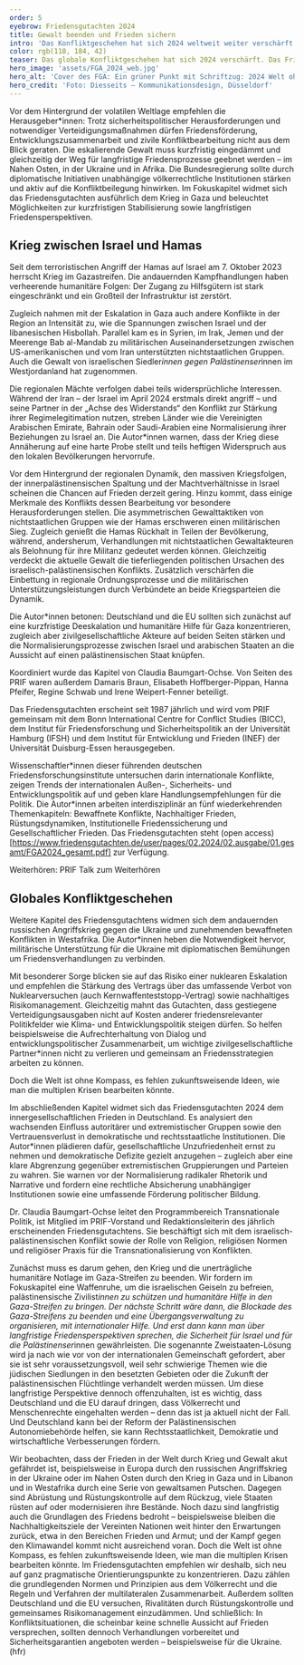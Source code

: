 ```yaml
---
order: 5
eyebrow: Friedensgutachten 2024
title: Gewalt beenden und Frieden sichern
intro: 'Das Konfliktgeschehen hat sich 2024 weltweit weiter verschärft: Der Krieg zwischen Israel und der Hamas im Gazastreifen droht zu einem regionalen Flächenbrand zu eskalieren, der russische Angriffskrieg auf die Ukraine dauert unvermindert an und bewaffnete Konflikte und Militärputsche destabilisieren Teile Westafrikas. Auch die Gefahr nuklearer Eskalation steigt weiter, während internationale Regeln und Institutionen der Friedenssicherung an Bindungskraft verlieren. Das Friedensgutachten 2024 nimmt zu diesen Entwicklungen Stellung und zeigt Lösungsansätze auf.'
color: rgb(118, 184, 42)
teaser: Das globale Konfliktgeschehen hat sich 2024 verschärft. Das Friedensgutachten nimmt Stellung und zeigt Lösungsansätze auf.
hero_image: 'assets/FGA_2024_web.jpg'
hero_alt: 'Cover des FGA: Ein grüner Punkt mit Schriftzug: 2024 Welt ohne Kompass / friedensgutachten.'
hero_credit: 'Foto: Diesseits – Kommunikationsdesign, Düsseldorf'
---
```


<Leadin>Vor dem Hintergrund der volatilen Weltlage</Leadin> empfehlen die Herausgeber\*innen: Trotz sicherheitspolitischer Herausforderungen und notwendiger Verteidigungsmaßnahmen dürfen Friedensförderung, Entwicklungszusammenarbeit und zivile Konfliktbearbeitung nicht aus dem Blick geraten. Die eskalierende Gewalt muss kurzfristig eingedämmt und gleichzeitig der Weg für langfristige Friedensprozesse geebnet werden – im Nahen Osten, in der Ukraine und in Afrika. Die Bundesregierung sollte durch diplomatische Initiativen unabhängige völkerrechtliche Institutionen stärken und aktiv auf die Konfliktbeilegung hinwirken. Im Fokuskapitel widmet sich das Friedensgutachten ausführlich dem Krieg in Gaza und beleuchtet Möglichkeiten zur kurzfristigen Stabilisierung sowie langfristigen Friedensperspektiven.

## Krieg zwischen Israel und Hamas

Seit dem terroristischen Angriff der Hamas auf Israel am 7. Oktober 2023 herrscht Krieg im Gazastreifen. Die andauernden Kampfhandlungen haben verheerende humanitäre Folgen: Der Zugang zu Hilfsgütern ist stark eingeschränkt und ein Großteil der Infrastruktur ist zerstört.

Zugleich nahmen mit der Eskalation in Gaza auch andere Konflikte in der Region an Intensität zu, wie die Spannungen zwischen Israel und der libanesischen Hisbollah. Parallel kam es in Syrien, im Irak, Jemen und der Meerenge Bab al-Mandab zu militärischen Auseinandersetzungen zwischen US-amerikanischen und vom Iran unterstützten nichtstaatlichen Gruppen. Auch die Gewalt von israelischen Siedler*innen gegen Palästinenser*innen im Westjordanland hat zugenommen.

Die regionalen Mächte verfolgen dabei teils widersprüchliche Interessen. Während der Iran – der Israel im April 2024 erstmals direkt angriff – und seine Partner in der „Achse des Widerstands“ den Konflikt zur Stärkung ihrer Regimelegitimation nutzen, streben Länder wie die Vereinigten Arabischen Emirate, Bahrain oder Saudi-Arabien eine Normalisierung ihrer Beziehungen zu Israel an. Die Autor*innen warnen, dass der Krieg diese Annäherung auf eine harte Probe stellt und teils heftigen Widerspruch aus den lokalen Bevölkerungen hervorrufe.

Vor dem Hintergrund der regionalen Dynamik, den massiven Kriegsfolgen, der innerpalästinensischen Spaltung und der Machtverhältnisse in Israel scheinen die Chancen auf Frieden derzeit gering. Hinzu kommt, dass einige Merkmale des Konflikts dessen Bearbeitung vor besondere Herausforderungen stellen. Die asymmetrischen Gewalttaktiken von nichtstaatlichen Gruppen wie der Hamas erschweren einen militärischen Sieg. Zugleich genießt die Hamas Rückhalt in Teilen der Bevölkerung, während, andersherum, Verhandlungen mit nichtstaatlichen Gewaltakteuren als Belohnung für ihre Militanz gedeutet werden können. Gleichzeitig verdeckt die aktuelle Gewalt die tieferliegenden politischen Ursachen des israelisch-palästinensischen Konflikts. Zusätzlich verschärfen die Einbettung in regionale Ordnungsprozesse und die militärischen Unterstützungsleistungen durch Verbündete an beide Kriegsparteien die Dynamik.

Die Autor\*innen betonen: Deutschland und die EU sollten sich zunächst auf eine kurzfristige Deeskalation und humanitäre Hilfe für Gaza konzentrieren, zugleich aber zivilgesellschaftliche Akteure auf beiden Seiten stärken und die Normalisierungsprozesse zwischen Israel und arabischen Staaten an die Aussicht auf einen palästinensischen Staat knüpfen.

Koordiniert wurde das Kapitel von Claudia Baumgart-Ochse. Von Seiten des PRIF waren außerdem Damaris Braun, Elisabeth Hoffberger-Pippan, Hanna Pfeifer, Regine Schwab und Irene Weipert-Fenner beteiligt.

<Callout eyebrow="Infobox" title="Das Friedensgutachten" expandable={false}>

Das Friedensgutachten erscheint seit 1987 jährlich und wird vom PRIF gemeinsam mit dem Bonn International Centre for Conflict Studies (BICC), dem Institut für Friedensforschung und Sicherheitspolitik an der Universität Hamburg (IFSH) und dem Institut für Entwicklung und Frieden (INEF) der Universität Duisburg-Essen herausgegeben.

Wissenschaftler\*innen dieser führenden deutschen Friedensforschungsinstitute untersuchen darin internationale Konflikte, zeigen Trends der internationalen Außen-, Sicherheits- und Entwicklungspolitik auf und geben klare Handlungsempfehlungen für die Politik. Die Autor*innen arbeiten interdisziplinär an fünf wiederkehrenden Themenkapiteln: Bewaffnete Konflikte, Nachhaltiger Frieden, Rüstungsdynamiken, Institutionelle Friedenssicherung und Gesellschaftlicher Frieden. Das Friedensgutachten steht (open access)[https://www.friedensgutachten.de/user/pages/02.2024/02.ausgabe/01.gesamt/FGA2024_gesamt.pdf] zur Verfügung.

</Callout>

<CallToAction url="https://blog.prif.org/2024/09/05/prif-talk-010-das-friedensgutachten-2024/">

Weiterhören: PRIF Talk zum Weiterhören

</CallToAction>


## Globales Konfliktgeschehen

Weitere Kapitel des Friedensgutachtens widmen sich dem andauernden russischen Angriffskrieg gegen die Ukraine und zunehmenden bewaffneten Konflikten in Westafrika. Die Autor\*innen heben die Notwendigkeit hervor, militärische Unterstützung für die Ukraine mit diplomatischen Bemühungen um Friedensverhandlungen zu verbinden.

Mit besonderer Sorge blicken sie auf das Risiko einer nuklearen Eskalation und empfehlen die Stärkung des Vertrags über das umfassende Verbot von Nuklearversuchen (auch Kernwaffenteststopp-Vertrag) sowie nachhaltiges Risikomanagement. Gleichzeitig mahnt das Gutachten, dass gestiegene Verteidigungsausgaben nicht auf Kosten anderer friedensrelevanter Politikfelder wie Klima- und Entwicklungspolitik steigen dürfen. So helfen beispielsweise die Aufrechterhaltung von Dialog und entwicklungspolitischer Zusammenarbeit, um wichtige zivilgesellschaftliche Partner*innen nicht zu verlieren und gemeinsam an Friedensstrategien arbeiten zu können.

<Quote>

Doch die Welt ist ohne Kompass, es fehlen zukunftsweisende Ideen, wie man die multiplen Krisen bearbeiten könnte.

</Quote>

Im abschließenden Kapitel widmet sich das Friedensgutachten 2024 dem innergesellschaftlichen Frieden in Deutschland. Es analysiert den wachsenden Einfluss autoritärer und extremistischer Gruppen sowie den Vertrauensverlust in demokratische und rechtsstaatliche Institutionen. Die Autor*innen plädieren dafür, gesellschaftliche Unzufriedenheit ernst zu nehmen und demokratische Defizite gezielt anzugehen – zugleich aber eine klare Abgrenzung gegenüber extremistischen Gruppierungen und Parteien zu wahren. Sie warnen vor der Normalisierung radikaler Rhetorik und Narrative und fordern eine rechtliche Absicherung unabhängiger Institutionen sowie eine umfassende Förderung politischer Bildung.

<Figure
  size="medium"
  src="assets/BPK_web.jpg"
  credit="Foto: PRIF"
  license="PRIF"
  alt="Vier Personen stehen vor einer Wand mit dem Schriftzug Bundespressekonferenz. Sie halten die Ausgabe 2024 in den Händen"
></Figure>

<Interview>

<InterviewParticipant name="Claudia Baumgart-Ochse" image="assets/CBO_Portrait_web.jpg" >

Dr. Claudia Baumgart-Ochse leitet den Programmbereich Transnationale Politik, ist Mitglied im PRIF-Vorstand und Redaktionsleiterin des jährlich erscheinenden Friedensgutachtens. Sie beschäftigt sich mit dem israelisch-palästinensischen Konflikt sowie der Rolle von Religion, religiösen Normen und religiöser Praxis für die Transnationalisierung von Konflikten.

</InterviewParticipant>

<InterviewQuestion q="Das Fokuskapitel legt den Schwerpunkt auf den andauernden Gaza-Krieg und empfiehlt, mittel- und langfristige Friedensperspektiven offenzuhalten. Wie können diese Friedensperspektiven politisch aussehen? Welche Chancen und Hindernisse gibt es für eine Konfliktlösung?">

Zunächst muss es darum gehen, den Krieg und die unerträgliche humanitäre Notlage im Gaza-Streifen zu beenden. Wir fordern im Fokuskapitel eine Waffenruhe, um die israelischen Geiseln zu befreien, palästinensische Zivilist*innen zu schützen und humanitäre Hilfe in den Gaza-Streifen zu bringen. Der nächste Schritt wäre dann, die Blockade des Gaza-Streifens zu beenden und eine Übergangsverwaltung zu organisieren, mit internationaler Hilfe. Und erst dann kann man über langfristige Friedensperspektiven sprechen, die Sicherheit für Israel und für die Palästinenser*innen gewährleisten. Die sogenannte Zweistaaten-Lösung wird ja nach wie vor von der internationalen Gemeinschaft gefordert, aber sie ist sehr voraussetzungsvoll, weil sehr schwierige Themen wie die jüdischen Siedlungen in den besetzten Gebieten oder die Zukunft der palästinensischen Flüchtlinge verhandelt werden müssen. Um diese langfristige Perspektive dennoch offenzuhalten, ist es wichtig, dass Deutschland und die EU darauf dringen, dass Völkerrecht und Menschenrechte eingehalten werden – denn das ist ja aktuell nicht der Fall. Und Deutschland kann bei der Reform der Palästinensischen Autonomiebehörde helfen, sie kann Rechtsstaatlichkeit, Demokratie und wirtschaftliche Verbesserungen fördern.

</InterviewQuestion>

<InterviewQuestion q="Insgesamt zeichnet das Friedensgutachten ein ernüchterndes Bild der „Welt ohne Kompass“. Warum wurde dieses Bild gewählt? Wie können Deutschland und die EU diesen negativen Entwicklungen entgegenwirken?">

Wir beobachten, dass der Frieden in der Welt durch Krieg und Gewalt akut gefährdet ist, beispielsweise in Europa durch den russischen Angriffskrieg in der Ukraine oder im Nahen Osten durch den Krieg in Gaza und in Libanon und in Westafrika durch eine Serie von gewaltsamen Putschen. Dagegen sind Abrüstung und Rüstungskontrolle auf dem Rückzug, viele Staaten rüsten auf oder modernisieren ihre Bestände. Noch dazu sind langfristig auch die Grundlagen des Friedens bedroht – beispielsweise bleiben die Nachhaltigkeitsziele der Vereinten Nationen weit hinter den Erwartungen zurück, etwa in den Bereichen Frieden und Armut; und der Kampf gegen den Klimawandel kommt nicht ausreichend voran. Doch die Welt ist ohne Kompass, es fehlen zukunftsweisende Ideen, wie man die multiplen Krisen bearbeiten könnte. Im Friedensgutachten empfehlen wir deshalb, sich neu auf ganz pragmatische Orientierungspunkte zu konzentrieren. Dazu zählen die grundlegenden Normen und Prinzipien aus dem Völkerrecht und die Regeln und Verfahren der multilateralen Zusammenarbeit. Außerdem sollten Deutschland und die EU versuchen, Rivalitäten durch Rüstungskontrolle und gemeinsames Risikomanagement einzudämmen. Und schließlich: In Konfliktsituationen, die scheinbar keine schnelle Aussicht auf Frieden versprechen, sollten dennoch Verhandlungen vorbereitet und Sicherheitsgarantien angeboten werden – beispielsweise für die Ukraine. (hfr)

</Interview>